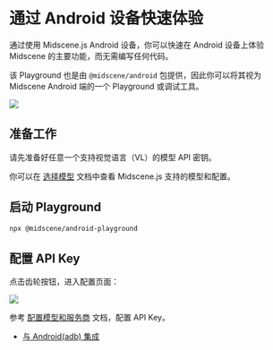 
# 通过 Android 设备快速体验

通过使用 Midscene.js Android 设备，你可以快速在 Android 设备上体验 Midscene 的主要功能，而无需编写任何代码。

该 Playground 也是由 `@midscene/android` 包提供，因此你可以将其视为 Midscene  Android 端的一个 Playground 或调试工具。

![](/android-playground.png)


## 准备工作

请先准备好任意一个支持视觉语言（VL）的模型 API 密钥。

你可以在 [选择模型](./choose-a-model) 文档中查看 Midscene.js 支持的模型和配置。

## 启动 Playground

```bash
npx @midscene/android-playground
```

## 配置 API Key

点击齿轮按钮，进入配置页面：

![](/android-set-env.png)

参考 [配置模型和服务商](./model-provider) 文档，配置 API Key。

<StartExperience />

* [与 Android(adb) 集成](./integrate-with-android)
